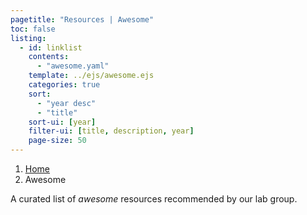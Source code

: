 ```yaml
---
pagetitle: "Resources | Awesome"
toc: false
listing:
  - id: linklist
    contents:
      - "awesome.yaml"
    template: ../ejs/awesome.ejs
    categories: true
    sort:
      - "year desc"
      - "title"
    sort-ui: [year]
    filter-ui: [title, description, year]
    page-size: 50
---
```


```{=html}
<nav aria-label="breadcrumb">
  <ol class="breadcrumb">
    <li class="breadcrumb-item"><a href="index.html">Home</a></li>
    <li class="breadcrumb-item active" aria-current="page">Awesome</li>
  </ol>
</nav>
```

A curated list of *awesome* resources recommended by our lab group.

:::{#linklist}
:::
